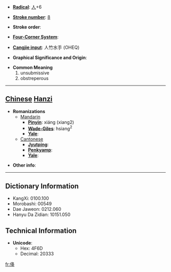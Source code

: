 * '''[[Wiktionary:Chinese radical index| Radical]]''': [[Wiktionary:Chinese radical index 人|人]]+6

* '''[[Wiktionary:Chinese total strokes index|Stroke number]]''': [[Wiktionary:Chinese total strokes index 8|8]]

* '''Stroke order''': 

* '''[[Wiktionary:Chinese four corner index|Four-Corner System]]''': 

* '''[[Wiktionary:Chinese Cangjie index|Cangjie input]]''': 人竹水手 (OHEQ)

* '''Graphical Significance and Origin''': 

* '''Common Meaning'''
*#unsubmissive
*# obstreperous


----

== [[Chinese]] [[Hanzi]] ==

* '''Romanizations'''
** [[Mandarin]]
*** '''[[Pinyin]]''': xiáng (xiang2)
*** '''[[Wade-Giles]]''': hsiang<sup>2</sup>
*** '''[[Yale]]''': 
**[[Cantonese]]
***'''[[Jyutping]]''':
***'''[[Penkyamp]]''': 
***'''[[Yale]]''': 

* '''Other info''': 

----

== Dictionary Information ==

* KangXi: 0100.100
* Morobashi: 00549
* Dae Jaweon: 0212.060
* Hanyu Da Zidian: 10151.050

== Technical Information ==

* '''Unicode''':
** Hex: 4F6D
** Decimal: 20333

[[fr:佭]]